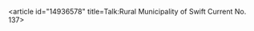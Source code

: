 <article id="14936578" title=Talk:Rural Municipality of Swift Current No. 137>
	<talkpage id="14936578" title="Talk:Rural Municipality of Swift Current No. 137">
{{WikiProjectBannerShell|1=
{{WikiProject Canada|geography=yes|sk=yes|community=yes|class=stub|importance=mid}}
{{WPCities|class=stub|importance=mid}}

}}

{{reqphoto|in=Saskatchewan}}
	</talkpage>
</article>
